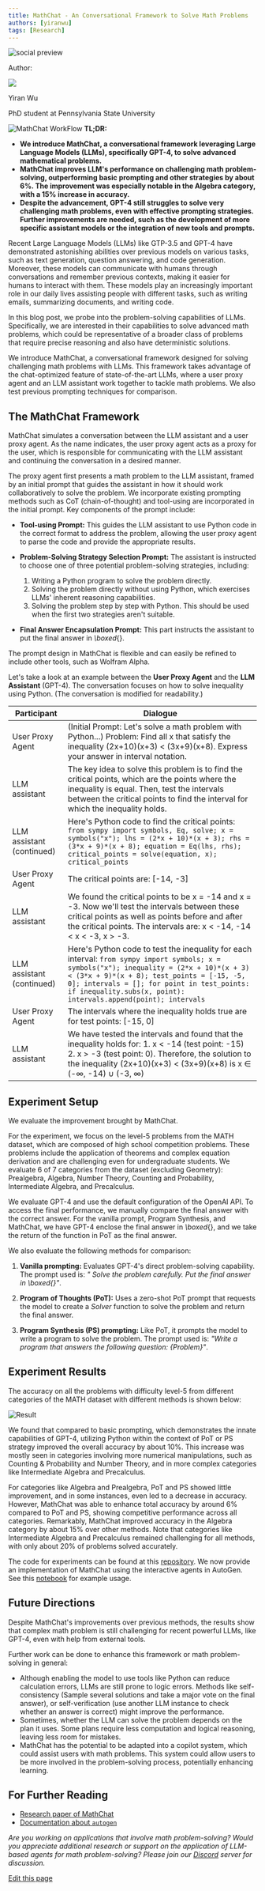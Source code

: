 ```yaml
---
title: MathChat - An Conversational Framework to Solve Math Problems
authors: [yiranwu]
tags: [Research]
---
```


<div>
<img noZoom className="social-share-img"
  src="https://media.githubusercontent.com/media/ag2ai/ag2/refs/heads/main/website/static/img/cover.png"
  alt="social preview"
  style={{ position: 'absolute', left: '-9999px' }}
/>
</div>

<div class="blog-authors">
<p class="authors">Author:</p>
<CardGroup cols={2}>
<Card href="https://github.com/yiranwu0">
    <div class="col card">
      <div class="img-placeholder">
        <img noZoom src="https://github.com/yiranwu0.png" />
      </div>
      <div>
        <p class="name">Yiran Wu</p>
        <p>PhD student at Pennsylvania State University</p>
      </div>
    </div>
</Card>
</CardGroup>
</div>

![MathChat WorkFlow](img/mathchatflow.png)
**TL;DR:**

- **We introduce MathChat, a conversational framework leveraging Large Language Models (LLMs), specifically GPT-4, to solve advanced mathematical problems.**
- **MathChat improves LLM's performance on challenging math problem-solving, outperforming basic prompting and other strategies by about 6%. The improvement was especially notable in the Algebra category, with a 15% increase in accuracy.**
- **Despite the advancement, GPT-4 still struggles to solve very challenging math problems, even with effective prompting strategies. Further improvements are needed, such as the development of more specific assistant models or the integration of new tools and prompts.**



Recent Large Language Models (LLMs) like GTP-3.5 and GPT-4 have demonstrated astonishing abilities over previous models on various tasks, such as text generation, question answering, and code generation. Moreover, these models can communicate with humans through conversations and remember previous contexts, making it easier for humans to interact with them. These models play an increasingly important role in our daily lives assisting people with different tasks, such as writing emails, summarizing documents, and writing code.

In this blog post, we probe into the problem-solving capabilities of LLMs. Specifically, we are interested in their capabilities to solve advanced math problems, which could be representative of a broader class of problems that require precise reasoning and also have deterministic solutions.

We introduce MathChat, a conversational framework designed for solving challenging math problems with LLMs. This framework takes advantage of the chat-optimized feature of state-of-the-art LLMs, where a user proxy agent and an LLM assistant work together to tackle math problems. We also test previous prompting techniques for comparison.

## The MathChat Framework

MathChat simulates a conversation between the LLM assistant and a user proxy agent. As the name indicates, the user proxy agent acts as a proxy for the user, which is responsible for communicating with the LLM assistant and continuing the conversation in a desired manner.

The proxy agent first presents a math problem to the LLM assistant, framed by an initial prompt that guides the assistant in how it should work collaboratively to solve the problem. We incorporate existing prompting methods such as CoT (chain-of-thought) and tool-using are incorporated in the initial prompt. Key components of the prompt include:

- **Tool-using Prompt:** This guides the LLM assistant to use Python code in the correct format to address the problem, allowing the user proxy agent to parse the code and provide the appropriate results.

- **Problem-Solving Strategy Selection Prompt:** The assistant is instructed to choose one of three potential problem-solving strategies, including:

  1. Writing a Python program to solve the problem directly.
  2. Solving the problem directly without using Python, which exercises LLMs' inherent reasoning capabilities.
  3. Solving the problem step by step with Python. This should be used when the first two strategies aren't suitable.

- **Final Answer Encapsulation Prompt:** This part instructs the assistant to put the final answer in _\boxed_{}.

The prompt design in MathChat is flexible and can easily be refined to include other tools, such as Wolfram Alpha.

Let's take a look at an example between the **User Proxy Agent** and the **LLM Assistant** (GPT-4). The conversation focuses on how to solve inequality using Python.
(The conversation is modified for readability.)

| Participant               | Dialogue                                                                                                                                                                                                                                                                                                |
| ------------------------- | ------------------------------------------------------------------------------------------------------------------------------------------------------------------------------------------------------------------------------------------------------------------------------------------------------- |
| User Proxy Agent          | (Initial Prompt: Let's solve a math problem with Python...) Problem: Find all x that satisfy the inequality (2x+10)(x+3) < (3x+9)(x+8). Express your answer in interval notation.                                                                                                                       |
| LLM assistant             | The key idea to solve this problem is to find the critical points, which are the points where the inequality is equal. Then, test the intervals between the critical points to find the interval for which the inequality holds.                                                                        |
| LLM assistant (continued) | Here's Python code to find the critical points: `from sympy import symbols, Eq, solve; x = symbols("x"); lhs = (2*x + 10)*(x + 3); rhs = (3*x + 9)*(x + 8); equation = Eq(lhs, rhs); critical_points = solve(equation, x); critical_points`                                                             |
| User Proxy Agent          | The critical points are: [-14, -3]                                                                                                                                                                                                                                                                      |
| LLM assistant             | We found the critical points to be x = -14 and x = -3. Now we'll test the intervals between these critical points as well as points before and after the critical points. The intervals are: x < -14, -14 < x < -3, x > -3.                                                                             |
| LLM assistant (continued) | Here's Python code to test the inequality for each interval: `from sympy import symbols; x = symbols("x"); inequality = (2*x + 10)*(x + 3) < (3*x + 9)*(x + 8); test_points = [-15, -5, 0]; intervals = []; for point in test_points: if inequality.subs(x, point): intervals.append(point); intervals` |
| User Proxy Agent          | The intervals where the inequality holds true are for test points: [-15, 0]                                                                                                                                                                                                                             |
| LLM assistant             | We have tested the intervals and found that the inequality holds for: 1. x < -14 (test point: -15) 2. x > -3 (test point: 0). Therefore, the solution to the inequality (2x+10)(x+3) < (3x+9)(x+8) is x ∈ (-∞, -14) ∪ (-3, ∞)                                                                           |

## Experiment Setup

We evaluate the improvement brought by MathChat.

For the experiment, we focus on the level-5 problems from the MATH dataset, which are composed of high school competition problems. These problems include the application of theorems and complex equation derivation and are challenging even for undergraduate students. We evaluate 6 of 7 categories from the dataset (excluding Geometry): Prealgebra, Algebra, Number Theory, Counting and Probability, Intermediate Algebra, and Precalculus.

We evaluate GPT-4 and use the default configuration of the OpenAI API. To access the final performance, we manually compare the final answer with the correct answer. For the vanilla prompt, Program Synthesis, and MathChat, we have GPT-4 enclose the final answer in _\boxed_{}, and we take the return of the function in PoT as the final answer.

We also evaluate the following methods for comparison:

1. **Vanilla prompting:** Evaluates GPT-4's direct problem-solving capability. The prompt used is: _" Solve the problem carefully. Put the final answer in \boxed{}"_.

2. **Program of Thoughts (PoT):** Uses a zero-shot PoT prompt that requests the model to create a _Solver_ function to solve the problem and return the final answer.

3. **Program Synthesis (PS) prompting:** Like PoT, it prompts the model to write a program to solve the problem. The prompt used is: _"Write a program that answers the following question: \{Problem\}"_.

## Experiment Results

The accuracy on all the problems with difficulty level-5 from different categories of the MATH dataset with different methods is shown below:

![Result](img/result.png)

We found that compared to basic prompting, which demonstrates the innate capabilities of GPT-4, utilizing Python within the context of PoT or PS strategy improved the overall accuracy by about 10%. This increase was mostly seen in categories involving more numerical manipulations, such as Counting & Probability and Number Theory, and in more complex categories like Intermediate Algebra and Precalculus.

For categories like Algebra and Prealgebra, PoT and PS showed little improvement, and in some instances, even led to a decrease in accuracy. However, MathChat was able to enhance total accuracy by around 6% compared to PoT and PS, showing competitive performance across all categories. Remarkably, MathChat improved accuracy in the Algebra category by about 15% over other methods. Note that categories like Intermediate Algebra and Precalculus remained challenging for all methods, with only about 20% of problems solved accurately.

The code for experiments can be found at this [repository](https://github.com/yiranwu0/FLAML/tree/gpt_math_solver/flaml/autogen/math).
We now provide an implementation of MathChat using the interactive agents in AutoGen. See this [notebook](https://github.com/ag2ai/ag2/blob/main/notebook/agentchat_MathChat.ipynb) for example usage.

## Future Directions

Despite MathChat's improvements over previous methods, the results show that complex math problem is still challenging for recent powerful LLMs, like GPT-4, even with help from external tools.

Further work can be done to enhance this framework or math problem-solving in general:

- Although enabling the model to use tools like Python can reduce calculation errors, LLMs are still prone to logic errors. Methods like self-consistency (Sample several solutions and take a major vote on the final answer), or self-verification (use another LLM instance to check whether an answer is correct) might improve the performance.
- Sometimes, whether the LLM can solve the problem depends on the plan it uses. Some plans require less computation and logical reasoning, leaving less room for mistakes.
- MathChat has the potential to be adapted into a copilot system, which could assist users with math problems. This system could allow users to be more involved in the problem-solving process, potentially enhancing learning.

## For Further Reading

- [Research paper of MathChat](https://arxiv.org/abs/2306.01337)
- [Documentation about `autogen`](/docs/Getting-Started)

_Are you working on applications that involve math problem-solving? Would you appreciate additional research or support on the application of LLM-based agents for math problem-solving? Please join our [Discord](https://discord.gg/pAbnFJrkgZ) server for discussion._
<div className="edit-url-container">
    <a className="edit-url" href="https://github.com/ag2ai/ag2/edit/main/website/docs/_blogs/2023-06-28-MathChat/index.mdx" target='_blank'><Icon icon="pen" iconType="solid" size="13px"/> Edit this page</a>
</div>


